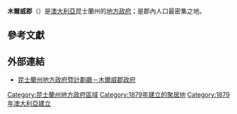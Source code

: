 {{Infobox Australian Place | type = lga
| name     = 木爾威郡
| state    = qld
| image    = Charleville_RFDS_DSC03284.JPG
| caption  = 駐於查理維爾的皇家飛行醫師服務站（RFDS）
| pop      = 4910
| pop_year = 2010
| pop_footnotes =<ref>{{cite web|url=http://www.abs.gov.au/ausstats/abs@.nsf/Products/3218.0~2009-10~Main+Features~Queensland?OpenDocument|title=Regional Population Growth, Australia, 2009–10|author=Australian Bureau of Statistics|date=31 March 2011|accessdate=11 June 2011|archive-date=2011-10-13|archive-url=https://web.archive.org/web/20111013122353/http://www.abs.gov.au/ausstats/abs@.nsf/Products/3218.0~2009-10~Main+Features~Queensland?OpenDocument|dead-url=no}}</ref>
| area     = 43905
| est      = 
| seat     = 查理維爾
| mayor    = Mark O'Brien
| region   = 瑪拉諾亞
| logo     = 
| url      = http://www.murweh.qld.gov.au/
| stategov = 華瑞高
| fedgov   = 瑪拉諾亞
| near-nw  = [[布雷蔻坦波區|布雷蔻坦波]]
| near-n   = [[布雷蔻坦波區|布雷蔻坦波]]
| near-ne  = [[Shire_of_Bauhinia|Bauhinia]]
| near-w   = [[奎爾皮郡|奎爾皮]]
| near-e   = [[Shire_of_Booringa|Booringa]]
| near-sw  = [[Shire_of_Paroo|Paroo]]
| near-s   = [[Shire_of_Paroo|Paroo]]
| near-se  = [[Shire_of_Paroo|Paroo]]
}}
'''木爾威郡'''（{{lang-en|Shire of Murweh}}）是[[澳大利亞|澳大利亞]]昆士蘭州的[[地方政府區域|地方政府]]；{{link-en|查理維爾 (昆士蘭州)|Charleville, Queensland|查理維爾}}是郡內人口最密集之地。

==參考文獻==

==外部連結==
*[https://web.archive.org/web/20071115020306/http://www.lgp.qld.gov.au/applications/lgDirectory/CouncilInfo/Default.aspx?OrgCode=MURW 昆士蘭州地方政府暨計劃廳－木爾威郡政府] 

{{Local Government Areas of Queensland}}

{{DEFAULTSORT:Murweh}}
[[Category:昆士蘭州地方政府區域|Category:昆士蘭州地方政府區域]]
[[Category:1879年建立的聚居地|Category:1879年建立的聚居地]]
[[Category:1879年澳大利亞建立|Category:1879年澳大利亞建立]]

{{queensland-geo-stub}}